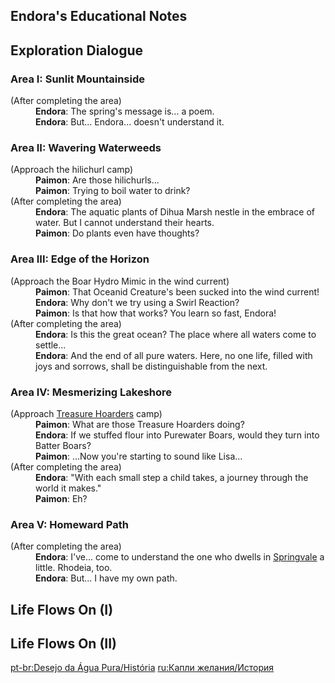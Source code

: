 {{EventTabs}}

==Endora's Educational Notes==
{{Transclude|Inquisitive Endora|Endora's Educational Notes|main=1|top=1}}
==Exploration Dialogue==
{{Dialogue start}}
===Area I: Sunlit Mountainside===
;(After completing the area)
:'''Endora''': The spring's message is... a poem.
:'''Endora''': But... Endora... doesn't understand it.
===Area II: Wavering Waterweeds===
;(Approach the hilichurl camp)
:'''Paimon''': Are those hilichurls...
:'''Paimon''': Trying to boil water to drink?
;(After completing the area)
:'''Endora''': The aquatic plants of Dihua Marsh nestle in the embrace of water. But I cannot understand their hearts.
:'''Paimon''': Do plants even have thoughts?
===Area III: Edge of the Horizon===
;(Approach the Boar Hydro Mimic in the wind current)
:'''Paimon''': That Oceanid Creature's been sucked into the wind current!
:'''Endora''': Why don't we try using a Swirl Reaction?
:'''Paimon''': Is that how that works? You learn so fast, Endora!
;(After completing the area)
:'''Endora''': Is this the great ocean? The place where all waters come to settle...
:'''Endora''': And the end of all pure waters. Here, no one life, filled with joys and sorrows, shall be distinguishable from the next.
===Area IV: Mesmerizing Lakeshore===
;(Approach [[Treasure Hoarders]] camp)
:'''Paimon''': What are those Treasure Hoarders doing?
:'''Endora''': If we stuffed flour into Purewater Boars, would they turn into Batter Boars?
:'''Paimon''': ...Now you're starting to sound like Lisa...
;(After completing the area)
:'''Endora''': "With each small step a child takes, a journey through the world it makes."
:'''Paimon''': Eh?
===Area V: Homeward Path===
;(After completing the area)
:'''Endora''': I've... come to understand the one who dwells in [[Springvale]] a little. Rhodeia, too.
:'''Endora''': But... I have my own path.
{{Dialogue end}}

==Life Flows On (I)==
{{Transclude|Life Flows On (I)|Dialogue|main=1|top=1}}

==Life Flows On (II)==
{{Transclude|Life Flows On (II)|Dialogue|main=1|top=1}}

[[pt-br:Desejo da Água Pura/História]]
[[ru:Капли желания/История]]